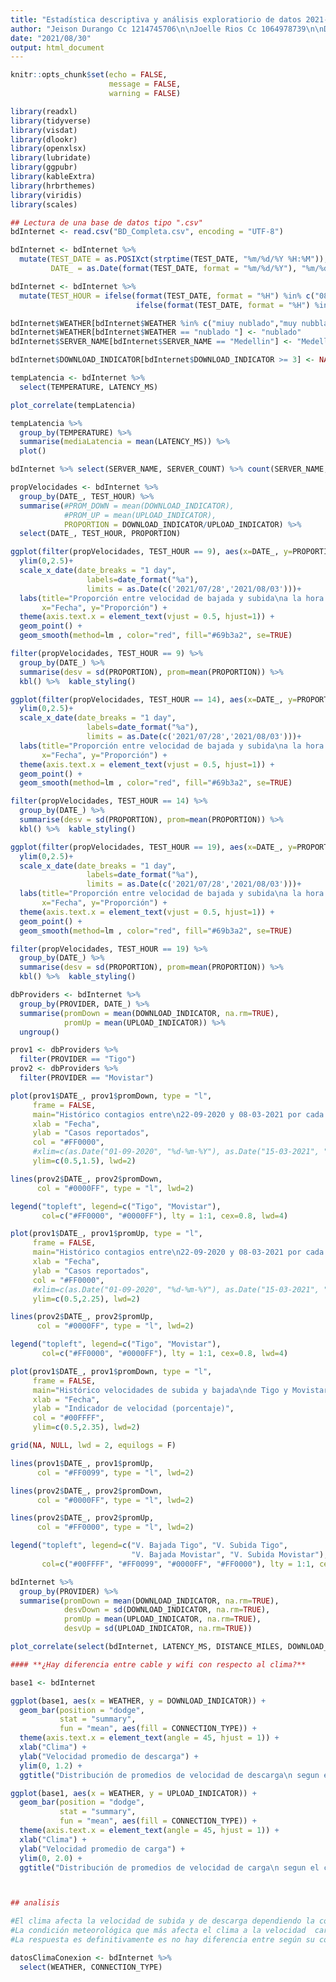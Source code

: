 ```yaml
---
title: "Estadística descriptiva y análisis exploratiorio de datos 2021-1\n\nTrabajo grupal 2"
author: "Jeison Durango Cc 1214745706\n\nJoelle Rios Cc 1064978739\n\nDaniela Guardia Cuervo Cc 1007675467"
date: "2021/08/30"
output: html_document
---
```


```r
knitr::opts_chunk$set(echo = FALSE,
                      message = FALSE,
                      warning = FALSE)
```

```r
library(readxl)
library(tidyverse)
library(visdat)
library(dlookr)
library(openxlsx)
library(lubridate)
library(ggpubr)
library(kableExtra)
library(hrbrthemes)
library(viridis)
library(scales)
```

```r
## Lectura de una base de datos tipo ".csv"
bdInternet <- read.csv("BD_Completa.csv", encoding = "UTF-8")

bdInternet <- bdInternet %>%
  mutate(TEST_DATE = as.POSIXct(strptime(TEST_DATE, "%m/%d/%Y %H:%M")),
         DATE_ = as.Date(format(TEST_DATE, format = "%m/%d/%Y"), "%m/%d/%Y"))

bdInternet <- bdInternet %>%
  mutate(TEST_HOUR = ifelse(format(TEST_DATE, format = "%H") %in% c("08", "09"), 9,
                            ifelse(format(TEST_DATE, format = "%H") %in% c("13", "14"), 14, 19)))

bdInternet$WEATHER[bdInternet$WEATHER %in% c("miuy nublado","muy nubblado")] <- "muy nublado"
bdInternet$WEATHER[bdInternet$WEATHER == "nublado "] <- "nublado"
bdInternet$SERVER_NAME[bdInternet$SERVER_NAME == "Medellin"] <- "Medellín"

bdInternet$DOWNLOAD_INDICATOR[bdInternet$DOWNLOAD_INDICATOR >= 3] <- NA
```

```r
tempLatencia <- bdInternet %>%
  select(TEMPERATURE, LATENCY_MS)

plot_correlate(tempLatencia)
```

```r
tempLatencia %>%
  group_by(TEMPERATURE) %>%
  summarise(mediaLatencia = mean(LATENCY_MS)) %>%
  plot()
```

```r
bdInternet %>% select(SERVER_NAME, SERVER_COUNT) %>% count(SERVER_NAME, SERVER_COUNT)
```

```r
propVelocidades <- bdInternet %>%
  group_by(DATE_, TEST_HOUR) %>%
  summarise(#PROM_DOWN = mean(DOWNLOAD_INDICATOR),
            #PROM_UP = mean(UPLOAD_INDICATOR),
            PROPORTION = DOWNLOAD_INDICATOR/UPLOAD_INDICATOR) %>%
  select(DATE_, TEST_HOUR, PROPORTION)
```

```r
ggplot(filter(propVelocidades, TEST_HOUR == 9), aes(x=DATE_, y=PROPORTION)) +
  ylim(0,2.5)+
  scale_x_date(date_breaks = "1 day", 
                 labels=date_format("%a"),
                 limits = as.Date(c('2021/07/28','2021/08/03')))+
  labs(title="Proporción entre velocidad de bajada y subida\na la hora 9.",
       x="Fecha", y="Proporción") +
  theme(axis.text.x = element_text(vjust = 0.5, hjust=1)) +
  geom_point() +
  geom_smooth(method=lm , color="red", fill="#69b3a2", se=TRUE)

filter(propVelocidades, TEST_HOUR == 9) %>%
  group_by(DATE_) %>%
  summarise(desv = sd(PROPORTION), prom=mean(PROPORTION)) %>% 
  kbl() %>%  kable_styling()
```
```r
ggplot(filter(propVelocidades, TEST_HOUR == 14), aes(x=DATE_, y=PROPORTION)) +
  ylim(0,2.5)+
  scale_x_date(date_breaks = "1 day", 
                 labels=date_format("%a"),
                 limits = as.Date(c('2021/07/28','2021/08/03')))+
  labs(title="Proporción entre velocidad de bajada y subida\na la hora 14.",
       x="Fecha", y="Proporción") +
  theme(axis.text.x = element_text(vjust = 0.5, hjust=1)) +
  geom_point() +
  geom_smooth(method=lm , color="red", fill="#69b3a2", se=TRUE)

filter(propVelocidades, TEST_HOUR == 14) %>%
  group_by(DATE_) %>%
  summarise(desv = sd(PROPORTION), prom=mean(PROPORTION)) %>% 
  kbl() %>%  kable_styling()
```
```r
ggplot(filter(propVelocidades, TEST_HOUR == 19), aes(x=DATE_, y=PROPORTION)) +
  ylim(0,2.5)+
  scale_x_date(date_breaks = "1 day", 
                 labels=date_format("%a"),
                 limits = as.Date(c('2021/07/28','2021/08/03')))+
  labs(title="Proporción entre velocidad de bajada y subida\na la hora 19.",
       x="Fecha", y="Proporción") +
  theme(axis.text.x = element_text(vjust = 0.5, hjust=1)) +
  geom_point() +
  geom_smooth(method=lm , color="red", fill="#69b3a2", se=TRUE)

filter(propVelocidades, TEST_HOUR == 19) %>%
  group_by(DATE_) %>%
  summarise(desv = sd(PROPORTION), prom=mean(PROPORTION)) %>% 
  kbl() %>%  kable_styling()
```
```r
dbProviders <- bdInternet %>%
  group_by(PROVIDER, DATE_) %>%
  summarise(promDown = mean(DOWNLOAD_INDICATOR, na.rm=TRUE),
            promUp = mean(UPLOAD_INDICATOR)) %>%
  ungroup()

prov1 <- dbProviders %>%
  filter(PROVIDER == "Tigo")
prov2 <- dbProviders %>%
  filter(PROVIDER == "Movistar")
```

```r
plot(prov1$DATE_, prov1$promDown, type = "l",
     frame = FALSE,
     main="Histórico contagios entre\n22-09-2020 y 08-03-2021 por cada grupo etario",
     xlab = "Fecha",
     ylab = "Casos reportados",
     col = "#FF0000",
     #xlim=c(as.Date("01-09-2020", "%d-%m-%Y"), as.Date("15-03-2021", "%d-%m-%Y")),
     ylim=c(0.5,1.5), lwd=2)

lines(prov2$DATE_, prov2$promDown,
      col = "#0000FF", type = "l", lwd=2)

legend("topleft", legend=c("Tigo", "Movistar"),
       col=c("#FF0000", "#0000FF"), lty = 1:1, cex=0.8, lwd=4)


```

```r
plot(prov1$DATE_, prov1$promUp, type = "l",
     frame = FALSE,
     main="Histórico contagios entre\n22-09-2020 y 08-03-2021 por cada grupo etario",
     xlab = "Fecha",
     ylab = "Casos reportados",
     col = "#FF0000",
     #xlim=c(as.Date("01-09-2020", "%d-%m-%Y"), as.Date("15-03-2021", "%d-%m-%Y")),
     ylim=c(0.5,2.25), lwd=2)

lines(prov2$DATE_, prov2$promUp,
      col = "#0000FF", type = "l", lwd=2)

legend("topleft", legend=c("Tigo", "Movistar"),
       col=c("#FF0000", "#0000FF"), lty = 1:1, cex=0.8, lwd=4)
```

```r
plot(prov1$DATE_, prov1$promDown, type = "l",
     frame = FALSE,
     main="Histórico velocidades de subida y bajada\nde Tigo y Movistar",
     xlab = "Fecha",
     ylab = "Indicador de velocidad (porcentaje)",
     col = "#00FFFF",
     ylim=c(0.5,2.35), lwd=2)

grid(NA, NULL, lwd = 2, equilogs = F)

lines(prov1$DATE_, prov1$promUp,
      col = "#FF0099", type = "l", lwd=2)

lines(prov2$DATE_, prov2$promDown,
      col = "#0000FF", type = "l", lwd=2)

lines(prov2$DATE_, prov2$promUp,
      col = "#FF0000", type = "l", lwd=2)

legend("topleft", legend=c("V. Bajada Tigo", "V. Subida Tigo",
                           "V. Bajada Movistar", "V. Subida Movistar"),
       col=c("#00FFFF", "#FF0099", "#0000FF", "#FF0000"), lty = 1:1, cex=0.8, lwd=4)
```

```r
bdInternet %>%
  group_by(PROVIDER) %>%
  summarise(promDown = mean(DOWNLOAD_INDICATOR, na.rm=TRUE),
            desvDown = sd(DOWNLOAD_INDICATOR, na.rm=TRUE),
            promUp = mean(UPLOAD_INDICATOR, na.rm=TRUE),
            desvUp = sd(UPLOAD_INDICATOR, na.rm=TRUE))
```
```r
plot_correlate(select(bdInternet, LATENCY_MS, DISTANCE_MILES, DOWNLOAD_INDICATOR, UPLOAD_INDICATOR))
```



```r

#### **¿Hay diferencia entre cable y wifi con respecto al clima?**

base1 <- bdInternet


```

```r
 

ggplot(base1, aes(x = WEATHER, y = DOWNLOAD_INDICATOR)) +
  geom_bar(position = "dodge",
           stat = "summary",
           fun = "mean", aes(fill = CONNECTION_TYPE)) +
  theme(axis.text.x = element_text(angle = 45, hjust = 1)) +
  xlab("Clima") +
  ylab("Velocidad promedio de descarga") +
  ylim(0, 1.2) +
  ggtitle("Distribución de promedios de velocidad de descarga\n segun el clima y el tipo de conexión.")

ggplot(base1, aes(x = WEATHER, y = UPLOAD_INDICATOR)) +
  geom_bar(position = "dodge",
           stat = "summary",
           fun = "mean", aes(fill = CONNECTION_TYPE)) +
  theme(axis.text.x = element_text(angle = 45, hjust = 1)) +
  xlab("Clima") +
  ylab("Velocidad promedio de carga") +
  ylim(0, 2.0) +
  ggtitle("Distribución de promedios de velocidad de carga\n segun el clima y el tipo de conexión.")



## analisis

#El clima afecta la velocidad de subida y de descarga dependiendo la conexión de cable de red o wifi.
#La condición meteorológica que más afecta el clima a la velocidad  carga y descarga del internet tanto para la conexión de cable de red o wifi es la lluvia débil y  cuando es soleado son los  más efectos negativos creando interferencias puede tener sobre nuestro internet   puede ser por el factores. pocos datos que se tiene en las mediciones debido a la ola invernal que atraviesa nuestro departamento de Antioquia, la intensidad de la señal y mucho más con el sobrecalentamiento del equipo en días soleados y las lluvias débiles absorben esta frecuencia de radio y por tanto bloquean parcialmente  esta señal creando interferencias en la señal  contrario a las tormentas eléctricas que un principio se pensó que el afectaba la velocidad de descarga resulto una velocidad superior a los demás climas seguido por parcialmente nublado los demás climas tienen una velocidad constantes. 
#La respuesta es definitivamente es no hay diferencia entre según su conexión de cable de red o wifi lo que hace que la conexión a internet es el clima.

```

```r
datosClimaConexion <- bdInternet %>%
  select(WEATHER, CONNECTION_TYPE)
```




